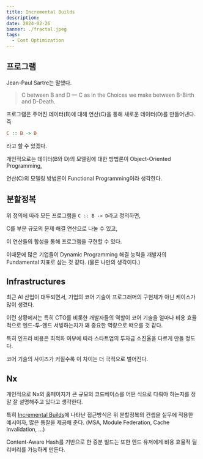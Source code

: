 ```yaml
---
title: Incremental Builds
description: 
date: 2024-02-26
banner: ./fractal.jpeg
tags:
  - Cost Optimization
---
```


## 프로그램

Jean-Paul Sartre는 말했다.

> C between B and D
— C as in the Choices we make between B-Birth and D-Death.

프로그램은 주어진 데이터(B)에 대해 연산(C)을 통해 새로운 데이터(D)를 만들어낸다. 즉

```hs
C :: B -> D
```

라고 할 수 있겠다.

개인적으로는 데이터(B와 D)의 모델링에 대한 방법론이 Object-Oriented Programming,

연산(C)의 모델링 방법론이 Functional Programming이라 생각한다.


## 분할정복

위 정의에 따라 모든 프로그램을 `C :: B -> D`라고 정의하면,

C를 부분 규모의 문제 해결 연산으로 나눌 수 있고,

이 연산들의 합성을 통해 프로그램을 구현할 수 있다.

이때문에 많은 기업들이 Dynamic Programming 해결 능력을 개발자의 Fundamental 지표로 삼는 것 같다. (물론 나만의 생각이다.)


## Infrastructures

최근 AI 산업이 대두되면서, 기업의 코어 기술이 프로그래머의 구현체가 아닌 케이스가 많이 생겼다.

이런 상황에서는 특히 CTO를 비롯한 개발자들의 역할이 코어 기술을 얼마나 비용 효율적으로 엔드-투-엔드 서빙하는지가 꽤 중요한 역량으로 떠오를 것 같다.

특히 인프라 비용은 최적화 여부에 따라 스타트업의 투자금 소진율을 다르게 만들 정도다.

코어 기술의 사이즈가 커질수록 이 차이는 더 극적으로 벌어진다.


## Nx

개인적으로 Nx의 홈페이지가 큰 규모의 코드베이스를 어떤 식으로 다뤄야 하는지를 정말 잘 설명해주고 있다고 생각한다.

특히 [Incremental Builds](https://nx.dev/concepts/more-concepts/incremental-builds)에 나타난 접근방식은 위 분할정복의 컨셉을 실무에 적용한 예시이자, 많은 통찰을 제공해 준다. (MSA, Module Federation, Cache Invalidation, ...)

Content-Aware Hash를 기반으로 한 증분 빌드는 또한 엔드 유저에게 비용 효율적 딜리버리를 가능하게 만든다.
